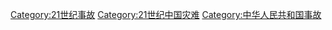 [[Category:21世纪事故|Category:21世纪事故]]
[[Category:21世纪中国灾难|Category:21世纪中国灾难]]
[[Category:中华人民共和国事故|Category:中华人民共和国事故]]